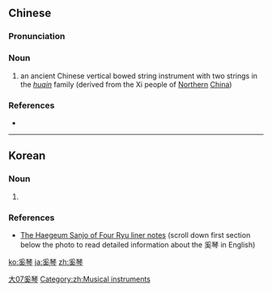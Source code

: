 ==Chinese==
{{zh-forms}}

===Pronunciation===
{{zh-pron
|m=xīqín
|cat=n
}}

===Noun===
{{zh-noun}}

# an ancient Chinese vertical bowed string instrument with two strings in the ''[[huqin]]'' family (derived from the Xi people of [[northern|Northern]] [[China]])

===References===
* {{cite-web
|url=http://info.guqu.net/erhuzhishi/20070131170802_754.html
|title=奚琴
|work=info.guqu.net
|language=Mandarin
|accessdate=2007-12-13}}

[[Category:zh:Musical instruments|大07奚琴]]
[[Category:zh:Musical instruments]]

----

==Korean==
{{ko-hanjatab|奚|琴}}

===Noun===
{{ko-noun|hj|rv=haegeum|hangeul=해금}}

# {{hanja form of|해금|a traditional Korean vertical bowed string instrument}}

===References===
* [http://www.gugakcd.com/shop/?doc=cart/item.php&it_id=TOPCD014 The Haegeum Sanjo of Four Ryu liner notes] (scroll down first section below the photo to read detailed information about the 奚琴 in English)

[[ko:奚琴]]
[[ja:奚琴]]
[[zh:奚琴]]